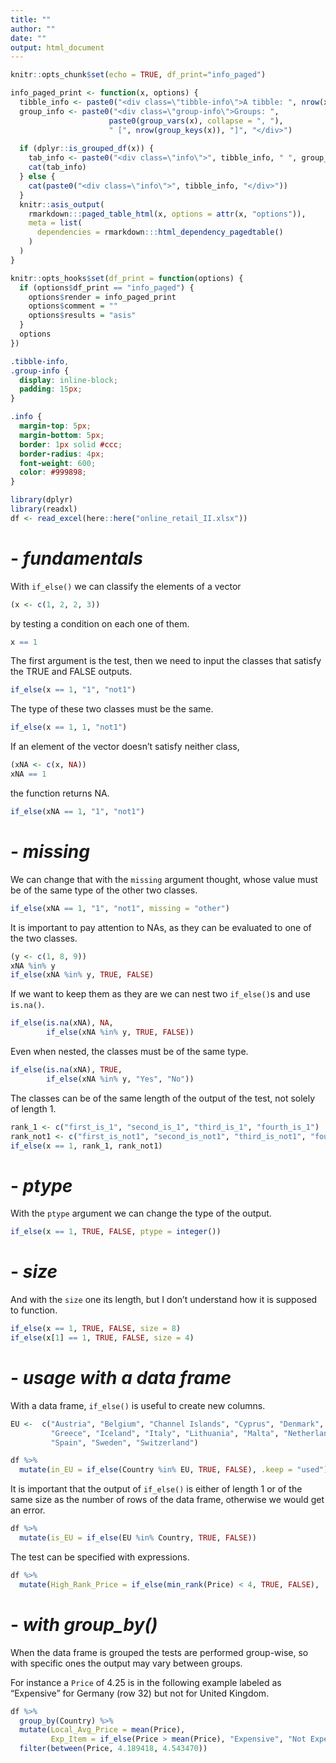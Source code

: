 ---
title: ""
author: ""
date: ""
output: html_document
---

```{r setup, include=FALSE}
knitr::opts_chunk$set(echo = TRUE, df_print="info_paged")
```

```{r, echo=FALSE}
info_paged_print <- function(x, options) {
  tibble_info <- paste0("<div class=\"tibble-info\">A tibble: ", nrow(x), " x ", ncol(x), "</div>")
  group_info <- paste0("<div class=\"group-info\">Groups: ", 
                      paste0(group_vars(x), collapse = ", "), 
                      " [", nrow(group_keys(x)), "]", "</div>")
  
  if (dplyr::is_grouped_df(x)) {
    tab_info <- paste0("<div class=\"info\">", tibble_info, " ", group_info, "</div>")
    cat(tab_info)
  } else {
    cat(paste0("<div class=\"info\">", tibble_info, "</div>"))
  }
  knitr::asis_output(
    rmarkdown:::paged_table_html(x, options = attr(x, "options")),
    meta = list(
      dependencies = rmarkdown:::html_dependency_pagedtable()
    )
  )
}

knitr::opts_hooks$set(df_print = function(options) {
  if (options$df_print == "info_paged") {
    options$render = info_paged_print
    options$comment = ""
    options$results = "asis"
  }
  options
})
```

```{css, echo=FALSE}
.tibble-info,
.group-info {
  display: inline-block;
  padding: 15px;
}

.info {
  margin-top: 5px;
  margin-bottom: 5px;
  border: 1px solid #ccc;
  border-radius: 4px;
  font-weight: 600;
  color: #999898;
}
```

```{r, message = FALSE, echo=FALSE}
library(dplyr)
library(readxl)
df <- read_excel(here::here("online_retail_II.xlsx"))
```

# - *fundamentals*

With `if_else()` we can classify the elements of a vector

```{r, df_print = "paged"}
(x <- c(1, 2, 2, 3))
```

by testing a condition on each one of them.

```{r, df_print = "paged"}
x == 1
```

The first argument is the test, then we need to input the classes that satisfy the TRUE and FALSE outputs.

```{r, df_print = "paged"}
if_else(x == 1, "1", "not1")
```

The type of these two classes must be the same.

```{r, error = TRUE, df_print = "paged"}
if_else(x == 1, 1, "not1")
```

If an element of the vector doesn't satisfy neither class, 

```{r, df_print = "paged"}
(xNA <- c(x, NA))
xNA == 1
```

the function returns NA.

```{r, df_print = "paged"}
if_else(xNA == 1, "1", "not1")
```

# - *missing*

We can change that with the `missing` argument thought, whose value must be of the same type of the other two classes.

```{r, df_print = "paged"}
if_else(xNA == 1, "1", "not1", missing = "other")
```

It is important to pay attention to NAs, as they can be evaluated to one of the two classes.

```{r, df_print = "paged"}
(y <- c(1, 8, 9))
xNA %in% y
if_else(xNA %in% y, TRUE, FALSE)
```

If we want to keep them as they are we can nest two `if_else()`s and use `is.na()`.

```{r, df_print = "paged"}
if_else(is.na(xNA), NA, 
        if_else(xNA %in% y, TRUE, FALSE))
```

Even when nested, the classes must be of the same type.

```{r, error = TRUE, df_print = "paged"}
if_else(is.na(xNA), TRUE, 
        if_else(xNA %in% y, "Yes", "No"))
```

The classes can be of the same length of the output of the test, not solely of length 1.

```{r, df_print = "paged"}
rank_1 <- c("first_is_1", "second_is_1", "third_is_1", "fourth_is_1")
rank_not1 <- c("first_is_not1", "second_is_not1", "third_is_not1", "fourth_is_not1")
if_else(x == 1, rank_1, rank_not1)
```

# - *ptype*

With the `ptype` argument we can change the type of the output.

```{r, df_print = "paged"}
if_else(x == 1, TRUE, FALSE, ptype = integer())
```

# - *size*

And with the `size` one its length, but I don't understand how it is supposed to function.

```{r, error = TRUE, df_print = "paged"}
if_else(x == 1, TRUE, FALSE, size = 8)
if_else(x[1] == 1, TRUE, FALSE, size = 4)
```

# - *usage with a data frame*

With a data frame, `if_else()` is useful to create new columns.

```{r, df_print = "paged"}
EU <-  c("Austria", "Belgium", "Channel Islands", "Cyprus", "Denmark", "EIRE", "Finland", "France", "Germany", 
         "Greece", "Iceland", "Italy", "Lithuania", "Malta", "Netherlands", "Norway", "Poland", "Portugal", 
         "Spain", "Sweden", "Switzerland")
```
```{r}
df %>%
  mutate(in_EU = if_else(Country %in% EU, TRUE, FALSE), .keep = "used")
```

It is important that the output of `if_else()` is either of length 1 or of the same size as the number of rows of the data frame, otherwise we would get an error.

```{r, error = TRUE}
df %>%
  mutate(is_EU = if_else(EU %in% Country, TRUE, FALSE))
```

The test can be specified with expressions.

```{r}
df %>%
  mutate(High_Rank_Price = if_else(min_rank(Price) < 4, TRUE, FALSE), .keep = "used")
```

# - *with group_by()*

When the data frame is grouped the tests are performed group-wise, so with specific ones the output may vary between groups.

For instance a `Price` of 4.25 is in the following example labeled as "Expensive" for Germany (row 32) but not for United Kingdom.

```{r}
df %>%
  group_by(Country) %>%
  mutate(Local_Avg_Price = mean(Price),
         Exp_Item = if_else(Price > mean(Price), "Expensive", "Not Expensive"), .keep = "used") %>%
  filter(between(Price, 4.189418, 4.543470))
```